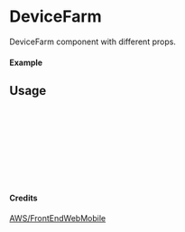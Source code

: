
<Meta of={DeviceFarm} title="AWS/FrontEndWebMobile/DeviceFarm" />

# DeviceFarm

DeviceFarm component with different props.

#### Example

<Canvas of={DeviceFarm.Primary} />

## Usage

```ts
import { DeviceFarm } from "yadl-ui";

const Example = () => {
  return (
      <DeviceFarm />
  );
};

export default Example;
```

#### Credits
[AWS/FrontEndWebMobile](https://aws-icons.com/)
